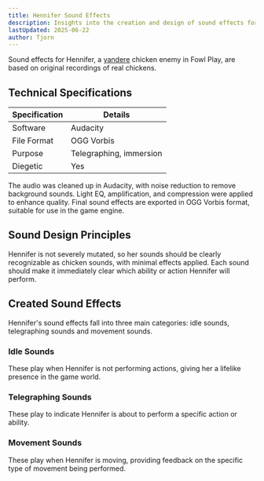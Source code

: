 ```yaml
---
title: Hennifer Sound Effects
description: Insights into the creation and design of sound effects for Hennifer in Fowl Play
lastUpdated: 2025-06-22
author: Tjorn
---
```



Sound effects for Hennifer, a [yandere](https://the-dere-types.fandom.com/wiki/Yandere) chicken enemy in Fowl Play, are based on original recordings of real chickens.

## Technical Specifications

| Specification | Details                 |
| ------------- | ----------------------- |
| Software      | Audacity                |
| File Format   | OGG Vorbis              |
| Purpose       | Telegraphing, immersion |
| Diegetic      | Yes                     |

The audio was cleaned up in Audacity, with noise reduction to remove background sounds. Light EQ, amplification, and compression were applied to enhance quality. Final sound effects are exported in OGG Vorbis format, suitable for use in the game engine.

## Sound Design Principles

Hennifer is not severely mutated, so her sounds should be clearly recognizable as chicken sounds, with minimal effects applied. Each sound should make it immediately clear which ability or action Hennifer will perform.

## Created Sound Effects

Hennifer's sound effects fall into three main categories: idle sounds, telegraphing sounds and movement sounds.

### Idle Sounds

These play when Hennifer is not performing actions, giving her a lifelike presence in the game world.

<AudioPlayer
  src="/sfx/enemies/hennifer/random/chicken1.ogg"
  title="Idle Sound 1"
  description="Short sound of a broody chicken."
/>

<AudioPlayer
  src="/sfx/enemies/hennifer/random/chicken4.ogg"
  title="Idle Sound 2"
  description="Short sound of a chicken talking."
/>

<AudioPlayer
  src="/sfx/enemies/hennifer/random/chicken7.ogg"
  title="Idle Sound 3"
  description="Short sound of a chicken talking."
/>

### Telegraphing Sounds

These play to indicate Hennifer is about to perform a specific action or ability.

<AudioPlayer
  src="/sfx/enemies/hennifer/retreat.ogg"
  title="Retreat Sound"
  description="Sound of a chicken screaming. Used when Hennifer runs away from the player and lays her exploding eggs."
/>

<AudioPlayer
  src="/sfx/enemies/hennifer/teleport.ogg"
  title="Teleport Sound"
  description="Sound of a chicken screaming. Used right before Hennifer teleports to the player and starts attacking."
/>

### Movement Sounds

These play when Hennifer is moving, providing feedback on the specific type of movement being performed.

<AudioPlayer
  src="/sfx/enemies/hennifer/movement/walking.ogg"
  title="Walking Sound"
  description="Sound of a chicken walking around, with a chicken clucking sound on top. Based on the player chicken walking sound."
/>
